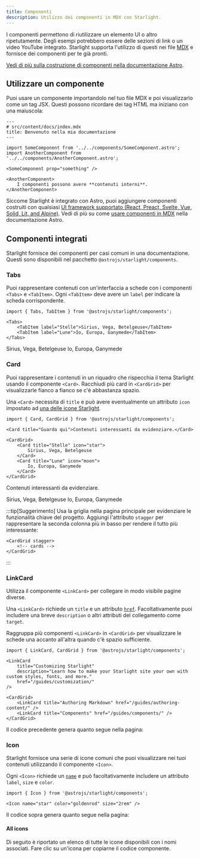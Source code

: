 ```yaml
---
title: Componenti
description: Utilizzo dei componenti in MDX con Starlight.
---
```


I componenti permettono di riutilizzare un elemento UI o altro ripetutamente.
Degli esempi potrebbero essere delle sezioni di link o un video YouTube integrato.
Starlight supporta l'utilizzo di questi nei file [MDX](https://mdxjs.com/) e fornisce dei componenti per te già pronti.

[Vedi di più sulla costruzione di componenti nella documentazione Astro](https://docs.astro.build/en/core-concepts/astro-components/).

## Utilizzare un componente

Puoi usare un componente importandolo nel tuo file MDX e poi visualizzarlo come un tag JSX.
Questi possono ricordare dei tag HTML ma iniziano con una maiuscola:

```mdx
---
# src/content/docs/index.mdx
title: Benvenuto nella mia documentazione
---

import SomeComponent from '../../components/SomeComponent.astro';
import AnotherComponent from '../../components/AnotherComponent.astro';

<SomeComponent prop="something" />

<AnotherComponent>
	I componenti possono avere **contenuti interni**.
</AnotherComponent>
```

Siccome Starlight è integrato con Astro, puoi aggiungere componenti costruiti con qualsiasi [UI framework supportato (React, Preact, Svelte, Vue, Solid, Lit, and Alpine)](https://docs.astro.build/en/core-concepts/framework-components/).
Vedi di più su come [usare componenti in MDX](https://docs.astro.build/en/guides/markdown-content/#using-components-in-mdx) nella documentazione Astro.

## Componenti integrati

Starlight fornisce dei componenti per casi comuni in una documentazione.
Questi sono disponibili nel pacchetto `@astrojs/starlight/components`.

### Tabs


Puoi rappresentare contenuti con un'interfaccia a schede con i componenti `<Tabs>` e `<TabItem>`.
Ogni `<TabItem>` deve avere un `label` per indicare la scheda corrispondente.

```mdx
import { Tabs, TabItem } from '@astrojs/starlight/components';

<Tabs>
	<TabItem label="Stelle">Sirius, Vega, Betelgeuse</TabItem>
	<TabItem label="Lune">Io, Europa, Ganymede</TabItem>
</Tabs>
```

<Tabs>
	<TabItem label="Stelle">Sirius, Vega, Betelgeuse</TabItem>
	<TabItem label="Lune">Io, Europa, Ganymede</TabItem>
</Tabs>

### Card


Puoi rappresentare i contenuti in un riquadro che rispecchia il tema Starlight usando il componente `<Card>`.
Racchiudi più card in `<CardGrid>` per visualizzarle fianco a fianco se c'è abbastanza spazio.

Una `<Card>` necessita di `title` e può avere eventualmente un attributo `icon` impostato ad [una delle icone Starlight](https://github.com/withastro/starlight/blob/main/packages/starlight/components/Icons.ts).

```mdx
import { Card, CardGrid } from '@astrojs/starlight/components';

<Card title="Guarda qui">Contenuti interessanti da evidenziare.</Card>

<CardGrid>
	<Card title="Stelle" icon="star">
		Sirius, Vega, Betelgeuse
	</Card>
	<Card title="Lune" icon="moon">
		Io, Europa, Ganymede
	</Card>
</CardGrid>
```

<Card title="Guarda qui">Contenuti interessanti da evidenziare.</Card>

<CardGrid>
	<Card title="Stelle" icon="star">
		Sirius, Vega, Betelgeuse
	</Card>
	<Card title="Lune" icon="moon">
		Io, Europa, Ganymede
	</Card>
</CardGrid>

:::tip[Suggerimento]
Usa la griglia nella pagina principale per evidenziare le funzionalità chiave del progetto.
Aggiungi l'attributo `stagger` per rappresentare la seconda colonna più in basso per rendere il tutto più interessante:

```astro
<CardGrid stagger>
	<!-- cards -->
</CardGrid>
```

:::

### LinkCard

Utilizza il componente `<LinkCard>` per collegare in modo visibile pagine diverse.

Una `<LinkCard>` richiede un `title` e un attributo [`href`](https://developer.mozilla.org/en-US/docs/Web/HTML/Element/a#href). Facoltativamente puoi includere una breve `description` o altri attributi del collegamento come `target`.

Raggruppa più componenti `<LinkCard>` in `<CardGrid>` per visualizzare le schede una accanto all'altra quando c'è spazio sufficiente.

```mdx
import { LinkCard, CardGrid } from '@astrojs/starlight/components';

<LinkCard
	title="Customizing Starlight"
	description="Learn how to make your Starlight site your own with custom styles, fonts, and more."
	href="/guides/customization/"
/>

<CardGrid>
	<LinkCard title="Authoring Markdown" href="/guides/authoring-content/" />
	<LinkCard title="Components" href="/guides/components/" />
</CardGrid>
```

Il codice precedente genera quanto segue nella pagina:


<LinkCard
	title="Customizing Starlight"
	description="Learn how to make your Starlight site your own with custom styles, fonts, and more."
	href="/guides/customization/"
/>

<CardGrid>
	<LinkCard title="Authoring Markdown" href="/guides/authoring-content/" />
	<LinkCard title="Components" href="/guides/components/" />
</CardGrid>

### Icon


Starlight fornisce una serie di icone comuni che puoi visualizzare nei tuoi contenuti utilizzando il componente `<Icon>`.

Ogni `<Icon>` richiede un [`name`](#all-icons) e può facoltativamente includere un attributo `label`, `size` e `color`.

```mdx
import { Icon } from '@astrojs/starlight/components';

<Icon name="star" color="goldenrod" size="2rem" />
```

Il codice sopra genera quanto segue nella pagina:

<Icon name="star" color="goldenrod" size="2rem" />

#### All icons

Di seguito è riportato un elenco di tutte le icone disponibili con i nomi associati. Fare clic su un'icona per copiarne il codice componente.

<IconsList />
